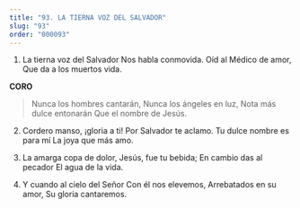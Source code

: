 ```yaml
---
title: "93. LA TIERNA VOZ DEL SALVADOR"
slug: "93"
order: "000093"
---
```

1.  La tierna voz del Salvador Nos habla conmovida.
Oíd al Médico de amor, Que da a los muertos vida.

**CORO**
>Nunca los hombres cantarán, Nunca los ángeles en luz, Nota más dulce entonarán Que el nombre de Jesús.

2.	Cordero manso, ¡gloria a ti! Por Salvador te aclamo.
Tu dulce nombre es para mí La joya que más amo.

3.	La amarga copa de dolor, Jesús, fue tu bebida;
En cambio das al pecador El agua de la vida.

4.	Y cuando al cielo del Señor Con él nos elevemos, Arrebatados en su amor,
Su gloria cantaremos.
